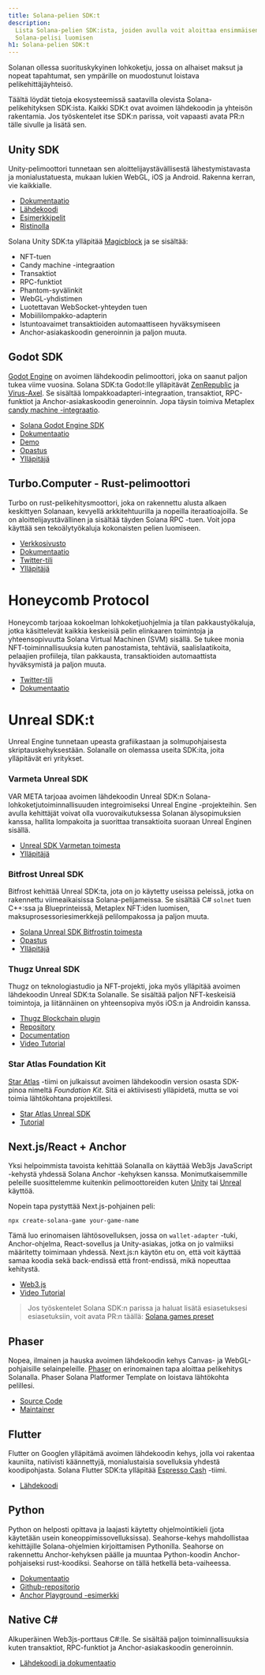 ```yaml
---
title: Solana-pelien SDK:t
description:
  Lista Solana-pelien SDK:ista, joiden avulla voit aloittaa ensimmäisen
  Solana-pelisi luomisen
h1: Solana-pelien SDK:t
---
```


Solanan ollessa suorituskykyinen lohkoketju, jossa on alhaiset maksut ja nopeat
tapahtumat, sen ympärille on muodostunut loistava pelikehittäjäyhteisö.

Täältä löydät tietoja ekosysteemissä saatavilla olevista Solana-pelikehityksen
SDK:ista. Kaikki SDK:t ovat avoimen lähdekoodin ja yhteisön rakentamia. Jos
työskentelet itse SDK:n parissa, voit vapaasti avata PR:n tälle sivulle ja
lisätä sen.

## Unity SDK

Unity-pelimoottori tunnetaan sen aloittelijaystävällisestä lähestymistavasta ja
monialustatuesta, mukaan lukien WebGL, iOS ja Android. Rakenna kerran, vie
kaikkialle.

- [Dokumentaatio](https://docs.magicblock.gg/introduction)
- [Lähdekoodi](https://github.com/magicblock-labs/Solana.Unity-SDK)
- [Esimerkkipelit](https://github.com/solana-developers/solana-game-examples)
- [Ristinolla](https://blog.magicblock.gg/bolt-tic-tac-toe/)

Solana Unity SDK:ta ylläpitää [Magicblock](https://www.magicblock.gg/) ja se
sisältää:

- NFT-tuen
- Candy machine -integraation
- Transaktiot
- RPC-funktiot
- Phantom-syvälinkit
- WebGL-yhdistimen
- Luotettavan WebSocket-yhteyden tuen
- Mobiililompakko-adapterin
- Istuntoavaimet transaktioiden automaattiseen hyväksymiseen
- Anchor-asiakaskoodin generoinnin ja paljon muuta.

## Godot SDK

[Godot Engine](https://godotengine.org/) on avoimen lähdekoodin pelimoottori,
joka on saanut paljon tukea viime vuosina. Solana SDK:ta Godot:lle ylläpitävät
[ZenRepublic](https://twitter.com/ZenRepublicNDM) ja
[Virus-Axel](https://twitter.com/AxelBenjam). Se sisältää
lompakkoadapteri-integraation, transaktiot, RPC-funktiot ja Anchor-asiakaskoodin
generoinnin. Jopa täysin toimiva Metaplex
[candy machine -integraatio](https://zenwiki.gitbook.io/solana-godot-sdk-docs/guides/setup-candy-machine).

- [Solana Godot Engine SDK](https://github.com/Virus-Axel/godot-solana-sdk)
- [Dokumentaatio](https://zenwiki.gitbook.io/solana-godot-sdk-docs)
- [Demo](https://github.com/ZenRepublic/GodotSolanaSDKDemoPackage)
- [Opastus](https://www.youtube.com/watch?v=tszFPInYmXQ)
- [Ylläpitäjä](https://twitter.com/ZenRepublicNDM)

## Turbo.Computer - Rust-pelimoottori

Turbo on rust-pelikehitysmoottori, joka on rakennettu alusta alkaen keskittyen
Solanaan, kevyellä arkkitehtuurilla ja nopeilla iteraatioajoilla. Se on
aloittelijaystävällinen ja sisältää täyden Solana RPC -tuen. Voit jopa käyttää
sen tekoälytyökaluja kokonaisten pelien luomiseen.

- [Verkkosivusto](https://turbo.computer/)
- [Dokumentaatio](https://docs.turbo.computer/)
- [Twitter-tili](https://twitter.com/makegamesfast)
- [Ylläpitäjä](https://twitter.com/jozanza)

# Honeycomb Protocol

Honeycomb tarjoaa kokoelman lohkoketjuohjelmia ja tilan pakkaustyökaluja, jotka
käsittelevät kaikkia keskeisiä pelin elinkaaren toimintoja ja yhteensopivuutta
Solana Virtual Machinen (SVM) sisällä. Se tukee monia NFT-toiminnallisuuksia
kuten panostamista, tehtäviä, saalislaatikoita, pelaajien profiileja, tilan
pakkausta, transaktioiden automaattista hyväksymistä ja paljon muuta.

- [Twitter-tili](https://twitter.com/honeycomb_prtcl)
- [Dokumentaatio](https://docs.honeycombprotocol.com/)

# Unreal SDK:t

Unreal Engine tunnetaan upeasta grafiikastaan ja solmupohjaisesta
skriptauskehyksestään. Solanalle on olemassa useita SDK:ita, joita ylläpitävät
eri yritykset.

### Varmeta Unreal SDK

VAR META tarjoaa avoimen lähdekoodin Unreal SDK:n
Solana-lohkoketjutoiminnallisuuden integroimiseksi Unreal Engine -projekteihin.
Sen avulla kehittäjät voivat olla vuorovaikutuksessa Solanan älysopimuksien
kanssa, hallita lompakoita ja suorittaa transaktioita suoraan Unreal Enginen
sisällä.

- [Unreal SDK Varmetan toimesta](https://github.com/VAR-META-Tech/UnrealSolanaSDK)
- [Ylläpitäjä](https://www.var-meta.com/)

### Bitfrost Unreal SDK

Bitfrost kehittää Unreal SDK:ta, jota on jo käytetty useissa peleissä, jotka on
rakennettu viimeaikaisissa Solana-pelijameissa. Se sisältää C# `solnet` tuen
C++:ssa ja Blueprinteissä, Metaplex NFT:iden luomisen,
maksuprosessoriesimerkkejä pelilompakossa ja paljon muuta.

- [Solana Unreal SDK Bitfrostin toimesta](https://github.com/Bifrost-Technologies/Solana-Unreal-SDK)
- [Opastus](https://www.youtube.com/watch?v=S8fm8mFeUkk)
- [Ylläpitäjä](https://twitter.com/BifrostTitan)

### Thugz Unreal SDK

Thugz on teknologiastudio ja NFT-projekti, joka myös ylläpitää avoimen
lähdekoodin Unreal SDK:ta Solanalle. Se sisältää paljon NFT-keskeisiä
toimintoja, ja liitännäinen on yhteensopiva myös iOS:n ja Androidin kanssa.

- [Thugz Blockchain plugin](https://www.fab.com/listings/a7e220ba-93e5-4a3b-99e7-17b13da76f05)
- [Repository](https://github.com/ThugzLabs/Thugz-BC-Plugin-Packaged-for-UE5.4)
- [Documentation](https://thugzblockchainplugin-docs.vercel.app/)
- [Video Tutorial](https://www.youtube.com/watch?v=dS7sTZd_E9U&ab_channel=ThugzNFT)

### Star Atlas Foundation Kit

[Star Atlas](https://staratlas.com/) -tiimi on julkaissut avoimen lähdekoodin
version osasta SDK-pinoa nimeltä _Foundation Kit_. Sitä ei aktiivisesti
ylläpidetä, mutta se voi toimia lähtökohtana projektillesi.

- [Star Atlas Unreal SDK](https://github.com/staratlasmeta/FoundationKit)
- [Tutorial](https://www.youtube.com/watch?v=S8fm8mFeUkk)

## Next.js/React + Anchor

Yksi helpoimmista tavoista kehittää Solanalla on käyttää Web3js JavaScript
-kehystä yhdessä Solana Anchor -kehyksen kanssa. Monimutkaisemmille peleille
suosittelemme kuitenkin pelimoottoreiden kuten [Unity](#unity-sdk) tai
[Unreal](#unreal-sdks) käyttöä.

Nopein tapa pystyttää Next.js-pohjainen peli:

```shell
npx create-solana-game your-game-name
```

Tämä luo erinomaisen lähtösovelluksen, jossa on `wallet-adapter` -tuki,
Anchor-ohjelma, React-sovellus ja Unity-asiakas, jotka on jo valmiiksi
määritetty toimimaan yhdessä. Next.js:n käytön etu on, että voit käyttää samaa
koodia sekä back-endissä että front-endissä, mikä nopeuttaa kehitystä.

- [Web3.js](https://solana.com/docs/clients/javascript)
- [Video Tutorial](https://www.youtube.com/watch?v=fnhivg_pemI&t=1s&ab_channel=Solana)

> Jos työskentelet Solana SDK:n parissa ja haluat lisätä esiasetuksesi
> esiasetuksiin, voit avata PR:n täällä:
> [Solana games preset](https://github.com/solana-developers/solana-game-preset)

## Phaser

Nopea, ilmainen ja hauska avoimen lähdekoodin kehys Canvas- ja WebGL-pohjaisille
selainpeleille. [Phaser](https://phaser.io/) on erinomainen tapa aloittaa
pelikehitys Solanalla. Phaser Solana Platformer Template on loistava lähtökohta
pelillesi.

- [Source Code](https://github.com/Bread-Heads-NFT/solana-phaser-template)
- [Maintainer](https://twitter.com/blockiosaurus)

## Flutter

Flutter on Googlen ylläpitämä avoimen lähdekoodin kehys, jolla voi rakentaa
kauniita, natiivisti käännettyjä, monialustaisia sovelluksia yhdestä
koodipohjasta. Solana Flutter SDK:ta ylläpitää
[Espresso Cash](https://www.espressocash.com/) -tiimi.

- [Lähdekoodi](https://github.com/espresso-cash/espresso-cash-public)

## Python

Python on helposti opittava ja laajasti käytetty ohjelmointikieli (jota
käytetään usein koneoppimissovelluksissa). Seahorse-kehys mahdollistaa
kehittäjille Solana-ohjelmien kirjoittamisen Pythonilla. Seahorse on rakennettu
Anchor-kehyksen päälle ja muuntaa Python-koodin Anchor-pohjaiseksi
rust-koodiksi. Seahorse on tällä hetkellä beta-vaiheessa.

- [Dokumentaatio](https://www.seahorse.dev/)
- [Github-repositorio](https://github.com/solana-developers/seahorse)
- [Anchor Playground -esimerkki](https://beta.solpg.io/tutorials/hello-seahorse)

## Native C#

Alkuperäinen Web3js-porttaus C#:lle. Se sisältää paljon toiminnallisuuksia kuten
transaktiot, RPC-funktiot ja Anchor-asiakaskoodin generoinnin.

- [Lähdekoodi ja dokumentaatio](https://github.com/bmresearch/Solnet/blob/master/docs/articles/getting_started.md)
